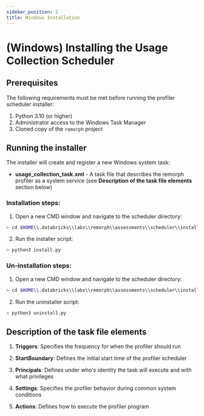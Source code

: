 ```yaml
---
sidebar_position: 1
title: Windows Installation
---
```


# (Windows) Installing the Usage Collection Scheduler

## Prerequisites

The following requirements must be met before running the profiler scheduler installer:
1. Python 3.10 (or higher)
3. Administrator access to the Windows Task Manager
4. Cloned copy of the `remorph` project

## Running the installer

The installer will create and register a new Windows system task:

- **usage_collection_task.xml** - A task file that describes the remorph profiler as a system service (see **Description of the task file elements** section below)

### Installation steps:

1. Open a new CMD window and navigate to the scheduler directory:

```bash
> cd $HOME\\.databricks\\labs\\remorph\\assessments\\scheduler\\install\\
```

2. Run the installer script:

```bash
> python3 install.py
```

### Un-installation steps:

1. Open a new CMD window and navigate to the scheduler directory:

```bash
> cd $HOME\\.databricks\\labs\\remorph\\assessments\\scheduler\\install\\
```

2. Run the uninstaller script:

```bash
> python3 uninstall.py
```

## Description of the task file elements

1. **Triggers**: Specifies the frequency for when the profiler should run

2. **StartBoundary**: Defines the initial start time of the profiler scheduler

3. **Principals**: Defines under who's identity the task will execute and with what privileges

4. **Settings**: Specifies the profiler behavior during common system conditions

5. **Actions**: Defines how to execute the profiler program
